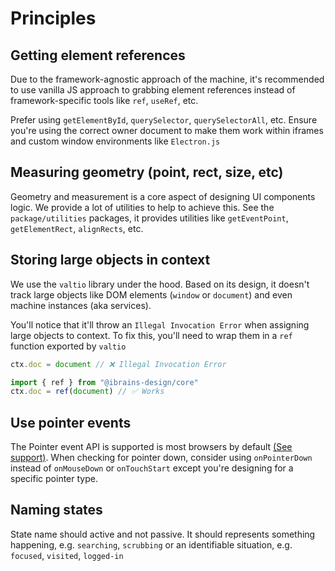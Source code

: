 # Principles

## Getting element references

Due to the framework-agnostic approach of the machine, it's recommended to use
vanilla JS approach to grabbing element references instead of framework-specific
tools like `ref`, `useRef`, etc.

Prefer using `getElementById`, `querySelector`, `querySelectorAll`, etc. Ensure
you're using the correct owner document to make them work within iframes and
custom window environments like `Electron.js`

## Measuring geometry (point, rect, size, etc)

Geometry and measurement is a core aspect of designing UI components logic. We
provide a lot of utilities to help to achieve this. See the `package/utilities`
packages, it provides utilities like `getEventPoint`, `getElementRect`,
`alignRects`, etc.

## Storing large objects in context

We use the `valtio` library under the hood. Based on its design, it doesn't
track large objects like DOM elements (`window` or `document`) and even machine
instances (aka services).

You'll notice that it'll throw an `Illegal Invocation Error` when assigning
large objects to context. To fix this, you'll need to wrap them in a `ref`
function exported by `valtio`

```jsx
ctx.doc = document // ❌ Illegal Invocation Error

import { ref } from "@ibrains-design/core"
ctx.doc = ref(document) // ✅ Works
```

## Use pointer events

The Pointer event API is supported is most browsers by default
[(See support)](https://caniuse.com/pointer). When checking for pointer down,
consider using `onPointerDown` instead of `onMouseDown` or `onTouchStart` except
you're designing for a specific pointer type.

## Naming states

State name should active and not passive. It should represents something
happening, e.g. `searching`, `scrubbing` or an identifiable situation, e.g.
`focused`, `visited`, `logged-in`
